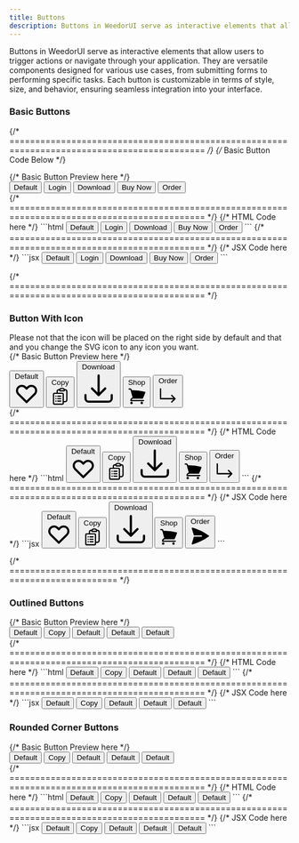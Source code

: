 ```yaml
---
title: Buttons
description: Buttons in WeedorUI serve as interactive elements that allow users to trigger actions or navigate through your application. They are versatile components designed for various use cases, from submitting forms to performing specific tasks. Each button is customizable in terms of style, size, and behavior, ensuring seamless integration into your interface. .
---
```



Buttons in WeedorUI serve as interactive elements that allow users to trigger actions or navigate through your application. They are versatile components designed for various use cases, from submitting forms to performing specific tasks. Each button is customizable in terms of style, size, and behavior, ensuring seamless integration into your interface.

### Basic Buttons

{/* ============================================================================================ */}
{/* Basic Button Code Below */}

<Tabs>
  {/* Basic Button Preview here */}
  <TabItem label="Preview">
    <div class="space-y-4 grid ">
      <div class="space-x-4">
        <button class="py-2 px-6 bg-[#ffd201] text-base rounded-md cursor-pointer hover:opacity-90">
          Default
        </button>
        <button class="py-2 px-6 bg-[#58c7f4] text-base rounded-md cursor-pointer hover:opacity-90">
          Login
        </button>
        <button class="py-2 px-6 bg-[#e779c0] text-base rounded-md cursor-pointer hover:opacity-90 inline-flex items-center gap-1">
          Download
        </button>
        <button class="py-2 px-6 bg-[#008081] text-base rounded-md cursor-pointer hover:opacity-90">
          Buy Now
        </button>
        <button class="py-2 px-6 bg-[#ee4740] text-base rounded-md cursor-pointer hover:opacity-90 inline-flex items-center gap-2">
          Order
        </button>
      </div>
    </div>
  </TabItem>
  {/* ============================================================================================ */}
  {/* HTML Code here */}
  <TabItem label="HTML">
    ```html
    <button class="py-2 px-6 bg-blue-600 text-base rounded-md cursor-pointer hover:opacity-90">
      Default
    </button>
    <button class="py-2 px-6 bg-[#58c7f4] text-base rounded-md cursor-pointer hover:opacity-90">
      Login
    </button>
    <button class="py-2 px-6 bg-[#e779c0] text-base rounded-md cursor-pointer hover:opacity-90">
      Download
    </button>
    <button class="py-2 px-6 bg-[#008081] text-base rounded-md cursor-pointer hover:opacity-90">
      Buy Now
    </button>
    <button class="py-2 px-6 bg-[#ee4740] text-base rounded-md cursor-pointer hover:opacity-90">
      Order
    </button>
    ```
  </TabItem>
  {/* ============================================================================================ */}
  {/* JSX Code here */}
  <TabItem label="JSX">
    ```jsx
    <button className="py-2 px-6 bg-blue-600 text-base rounded-md cursor-pointer hover:opacity-90">
      Default
    </button>
    <button className="py-2 px-6 bg-[#58c7f4] text-base rounded-md cursor-pointer hover:opacity-90">
      Login
    </button>
    <button className="py-2 px-6 bg-[#e779c0] text-base rounded-md cursor-pointer hover:opacity-90">
      Download
    </button>
    <button className="py-2 px-6 bg-[#008081] text-base rounded-md cursor-pointer hover:opacity-90">
      Buy Now
    </button>
    <button className="py-2 px-6 bg-[#ee4740] text-base rounded-md cursor-pointer hover:opacity-90 ">
      Order
    </button>
    ```
  </TabItem>
</Tabs>

{/* ============================================================================================ */}

### Button With Icon

<Aside type="note" title="Note">
  Please not that the icon will be placed on the right side by default and that
  and you change the SVG icon to any icon you want.
</Aside>

<Tabs>
  {/* Basic Button Preview here */}
  <TabItem label="Preview">
    <div class="space-y-4 grid ">
      <div class="space-x-4">
        <button class="py-2 px-6 bg-[#ffd201] text-base rounded-md cursor-pointer opacity-90 inline-flex items-center gap-2">
          <span>Default</span>
          <svg
            xmlns="http://www.w3.org/2000/svg"
            class="h-6 w-6"
            fill="none"
            viewBox="0 0 24 24"
            stroke="currentColor"
          >
            <path
              stroke-linecap="round"
              stroke-linejoin="round"
              stroke-width="2"
              d="M4.318 6.318a4.5 4.5 0 000 6.364L12 20.364l7.682-7.682a4.5 4.5 0 00-6.364-6.364L12 7.636l-1.318-1.318a4.5 4.5 0 00-6.364 0z"
            />
          </svg>
        </button>
        <button class="py-2 px-6 bg-[#58c7f4] text-base rounded-md cursor-pointer opacity-90 inline-flex items-center gap-2">
          <span>Copy</span>
            <svg xmlns="http://www.w3.org/2000/svg" fill="none" viewBox="0 0 24 24" stroke-width="1.5" stroke="currentColor" class="size-5">
              <path stroke-linecap="round" stroke-linejoin="round" d="M9 12h3.75M9 15h3.75M9 18h3.75m3 .75H18a2.25 2.25 0 0 0 2.25-2.25V6.108c0-1.135-.845-2.098-1.976-2.192a48.424 48.424 0 0 0-1.123-.08m-5.801 0c-.065.21-.1.433-.1.664 0 .414.336.75.75.75h4.5a.75.75 0 0 0 .75-.75 2.25 2.25 0 0 0-.1-.664m-5.8 0A2.251 2.251 0 0 1 13.5 2.25H15c1.012 0 1.867.668 2.15 1.586m-5.8 0c-.376.023-.75.05-1.124.08C9.095 4.01 8.25 4.973 8.25 6.108V8.25m0 0H4.875c-.621 0-1.125.504-1.125 1.125v11.25c0 .621.504 1.125 1.125 1.125h9.75c.621 0 1.125-.504 1.125-1.125V9.375c0-.621-.504-1.125-1.125-1.125H8.25ZM6.75 12h.008v.008H6.75V12Zm0 3h.008v.008H6.75V15Zm0 3h.008v.008H6.75V18Z" />
            </svg>
        </button>
        <button class="py-2 px-6 bg-[#e779c0] text-base rounded-md cursor-pointer opacity-90 inline-flex items-center gap-1">
          <span>Download</span>
            <svg xmlns="http://www.w3.org/2000/svg" viewBox="0 0 24 24" fill="currentColor" class="size-5">
              <path fill-rule="evenodd" d="M12 2.25a.75.75 0 0 1 .75.75v11.69l3.22-3.22a.75.75 0 1 1 1.06 1.06l-4.5 4.5a.75.75 0 0 1-1.06 0l-4.5-4.5a.75.75 0 1 1 1.06-1.06l3.22 3.22V3a.75.75 0 0 1 .75-.75Zm-9 13.5a.75.75 0 0 1 .75.75v2.25a1.5 1.5 0 0 0 1.5 1.5h13.5a1.5 1.5 0 0 0 1.5-1.5V16.5a.75.75 0 0 1 1.5 0v2.25a3 3 0 0 1-3 3H5.25a3 3 0 0 1-3-3V16.5a.75.75 0 0 1 .75-.75Z" clip-rule="evenodd" />
            </svg>
        </button>
        <button class="py-2 px-6 bg-[#008081] text-base rounded-md cursor-pointer opacity-90 inline-flex items-center gap-2">
            <span>Shop</span>
            <svg xmlns="http://www.w3.org/2000/svg" viewBox="0 0 24 24" fill="currentColor" class="size-5">
              <path d="M2.25 2.25a.75.75 0 0 0 0 1.5h1.386c.17 0 .318.114.362.278l2.558 9.592a3.752 3.752 0 0 0-2.806 3.63c0 .414.336.75.75.75h15.75a.75.75 0 0 0 0-1.5H5.378A2.25 2.25 0 0 1 7.5 15h11.218a.75.75 0 0 0 .674-.421 60.358 60.358 0 0 0 2.96-7.228.75.75 0 0 0-.525-.965A60.864 60.864 0 0 0 5.68 4.509l-.232-.867A1.875 1.875 0 0 0 3.636 2.25H2.25ZM3.75 20.25a1.5 1.5 0 1 1 3 0 1.5 1.5 0 0 1-3 0ZM16.5 20.25a1.5 1.5 0 1 1 3 0 1.5 1.5 0 0 1-3 0Z" />
            </svg>
        </button>
        <button class="py-2 px-6 bg-[#ee4740] text-base rounded-md cursor-pointer hover:opacity-90 inline-flex items-center gap-2">
          <span>Order</span>
        <svg xmlns="http://www.w3.org/2000/svg" viewBox="0 0 24 24" fill="currentColor" class="size-5">
          <path fill-rule="evenodd" d="M3.74 3.749a.75.75 0 0 1 .75.75V15h13.938l-2.47-2.47a.75.75 0 0 1 1.061-1.06l3.75 3.75a.75.75 0 0 1 0 1.06l-3.75 3.75a.75.75 0 0 1-1.06-1.06l2.47-2.47H3.738a.75.75 0 0 1-.75-.75V4.5a.75.75 0 0 1 .75-.751Z" clip-rule="evenodd" />
        </svg>
        </button>
      </div>
    </div>

  </TabItem>
{/* ============================================================================================ */}
{/* HTML Code here */}

  <TabItem label="HTML">
    ```html
    <button class="py-2 px-6 bg-[#ffd201] text-base rounded-md cursor-pointer opacity-90 inline-flex items-center gap-2">
          <span>Default</span>
          <svg
            xmlns="http://www.w3.org/2000/svg"
            class="h-6 w-6"
            fill="none"
            viewBox="0 0 24 24"
            stroke="currentColor"
          >
            <path
              stroke-linecap="round"
              stroke-linejoin="round"
              stroke-width="2"
              d="M4.318 6.318a4.5 4.5 0 000 6.364L12 20.364l7.682-7.682a4.5 4.5 0 00-6.364-6.364L12 7.636l-1.318-1.318a4.5 4.5 0 00-6.364 0z"
            />
          </svg>
        </button>
        <button class="py-2 px-6 bg-[#58c7f4] text-base rounded-md cursor-pointer opacity-90 inline-flex items-center gap-2">
          <span>Copy</span>
            <svg xmlns="http://www.w3.org/2000/svg" fill="none" viewBox="0 0 24 24" stroke-width="1.5" stroke="currentColor" class="size-5">
              <path stroke-linecap="round" stroke-linejoin="round" d="M9 12h3.75M9 15h3.75M9 18h3.75m3 .75H18a2.25 2.25 0 0 0 2.25-2.25V6.108c0-1.135-.845-2.098-1.976-2.192a48.424 48.424 0 0 0-1.123-.08m-5.801 0c-.065.21-.1.433-.1.664 0 .414.336.75.75.75h4.5a.75.75 0 0 0 .75-.75 2.25 2.25 0 0 0-.1-.664m-5.8 0A2.251 2.251 0 0 1 13.5 2.25H15c1.012 0 1.867.668 2.15 1.586m-5.8 0c-.376.023-.75.05-1.124.08C9.095 4.01 8.25 4.973 8.25 6.108V8.25m0 0H4.875c-.621 0-1.125.504-1.125 1.125v11.25c0 .621.504 1.125 1.125 1.125h9.75c.621 0 1.125-.504 1.125-1.125V9.375c0-.621-.504-1.125-1.125-1.125H8.25ZM6.75 12h.008v.008H6.75V12Zm0 3h.008v.008H6.75V15Zm0 3h.008v.008H6.75V18Z" />
            </svg>
        </button>
        <button class="py-2 px-6 bg-[#e779c0] text-base rounded-md cursor-pointer hover:opacity-90 inline-flex items-center gap-1">
             <span>Download</span>
                <svg xmlns="http://www.w3.org/2000/svg" viewBox="0 0 24 24" fill="currentColor" class="size-5">
                  <path fill-rule="evenodd" d="M12 2.25a.75.75 0 0 1 .75.75v11.69l3.22-3.22a.75.75 0 1 1 1.06 1.06l-4.5 4.5a.75.75 0 0 1-1.06 0l-4.5-4.5a.75.75 0 1 1 1.06-1.06l3.22 3.22V3a.75.75 0 0 1 .75-.75Zm-9 13.5a.75.75 0 0 1 .75.75v2.25a1.5 1.5 0 0 0 1.5 1.5h13.5a1.5 1.5 0 0 0 1.5-1.5V16.5a.75.75 0 0 1 1.5 0v2.25a3 3 0 0 1-3 3H5.25a3 3 0 0 1-3-3V16.5a.75.75 0 0 1 .75-.75Z" clip-rule="evenodd" />
                </svg>
        </button>
        <button class="py-2 px-6 bg-[#008081] text-base rounded-md cursor-pointer opacity-90 inline-flex items-center gap-2">
            <span>Shop</span>
            <svg xmlns="http://www.w3.org/2000/svg" viewBox="0 0 24 24" fill="currentColor" class="size-5">
              <path d="M2.25 2.25a.75.75 0 0 0 0 1.5h1.386c.17 0 .318.114.362.278l2.558 9.592a3.752 3.752 0 0 0-2.806 3.63c0 .414.336.75.75.75h15.75a.75.75 0 0 0 0-1.5H5.378A2.25 2.25 0 0 1 7.5 15h11.218a.75.75 0 0 0 .674-.421 60.358 60.358 0 0 0 2.96-7.228.75.75 0 0 0-.525-.965A60.864 60.864 0 0 0 5.68 4.509l-.232-.867A1.875 1.875 0 0 0 3.636 2.25H2.25ZM3.75 20.25a1.5 1.5 0 1 1 3 0 1.5 1.5 0 0 1-3 0ZM16.5 20.25a1.5 1.5 0 1 1 3 0 1.5 1.5 0 0 1-3 0Z" />
            </svg>
        </button>
        <button class="py-2 px-6 bg-[#ee4740] text-base rounded-md cursor-pointer hover:opacity-90  inline-flex items-center gap-2">
          <span>Order</span>
           <svg xmlns="http://www.w3.org/2000/svg" viewBox="0 0 24 24" fill="currentColor" class="size-6">
              <path fill-rule="evenodd" d="M3.74 3.749a.75.75 0 0 1 .75.75V15h13.938l-2.47-2.47a.75.75 0 0 1 1.061-1.06l3.75 3.75a.75.75 0 0 1 0 1.06l-3.75 3.75a.75.75 0 0 1-1.06-1.06l2.47-2.47H3.738a.75.75 0 0 1-.75-.75V4.5a.75.75 0 0 1 .75-.751Z" clip-rule="evenodd" />        
            </svg>
        </button>
    ```

  </TabItem>
{/* ============================================================================================ */}
{/* JSX Code here */}

  <TabItem label="JSX">
    ```jsx
     <button className="py-2 px-6 bg-[#ffd201] text-base rounded-md cursor-pointer opacity-90 inline-flex items-center gap-2">
          <span>Default</span>
          <svg
            xmlns="http://www.w3.org/2000/svg"
            className="h-6 w-6"
            fill="none"
            viewBox="0 0 24 24"
            stroke="currentColor"
          >
            <path
              stroke-linecap="round"
              stroke-linejoin="round"
              stroke-width="2"
              d="M4.318 6.318a4.5 4.5 0 000 6.364L12 20.364l7.682-7.682a4.5 4.5 0 00-6.364-6.364L12 7.636l-1.318-1.318a4.5 4.5 0 00-6.364 0z"
            />
          </svg>
        </button>
        <button className="py-2 px-6 bg-[#58c7f4] text-base rounded-md cursor-pointer opacity-90 inline-flex items-center gap-2">
          <span>Copy</span>
            <svg xmlns="http://www.w3.org/2000/svg" fill="none" viewBox="0 0 24 24" stroke-width="1.5" stroke="currentColor" className="size-5">
              <path stroke-linecap="round" stroke-linejoin="round" d="M9 12h3.75M9 15h3.75M9 18h3.75m3 .75H18a2.25 2.25 0 0 0 2.25-2.25V6.108c0-1.135-.845-2.098-1.976-2.192a48.424 48.424 0 0 0-1.123-.08m-5.801 0c-.065.21-.1.433-.1.664 0 .414.336.75.75.75h4.5a.75.75 0 0 0 .75-.75 2.25 2.25 0 0 0-.1-.664m-5.8 0A2.251 2.251 0 0 1 13.5 2.25H15c1.012 0 1.867.668 2.15 1.586m-5.8 0c-.376.023-.75.05-1.124.08C9.095 4.01 8.25 4.973 8.25 6.108V8.25m0 0H4.875c-.621 0-1.125.504-1.125 1.125v11.25c0 .621.504 1.125 1.125 1.125h9.75c.621 0 1.125-.504 1.125-1.125V9.375c0-.621-.504-1.125-1.125-1.125H8.25ZM6.75 12h.008v.008H6.75V12Zm0 3h.008v.008H6.75V15Zm0 3h.008v.008H6.75V18Z" />
            </svg>
        </button>
        <button className="py-2 px-6 bg-[#e779c0] text-base rounded-md cursor-pointer hover:opacity-90 inline-flex items-center gap-1">
            <span>Download</span>
            <svg xmlns="http://www.w3.org/2000/svg" viewBox="0 0 24 24" fill="currentColor" className="size-5">
              <path fill-rule="evenodd" d="M12 2.25a.75.75 0 0 1 .75.75v11.69l3.22-3.22a.75.75 0 1 1 1.06 1.06l-4.5 4.5a.75.75 0 0 1-1.06 0l-4.5-4.5a.75.75 0 1 1 1.06-1.06l3.22 3.22V3a.75.75 0 0 1 .75-.75Zm-9 13.5a.75.75 0 0 1 .75.75v2.25a1.5 1.5 0 0 0 1.5 1.5h13.5a1.5 1.5 0 0 0 1.5-1.5V16.5a.75.75 0 0 1 1.5 0v2.25a3 3 0 0 1-3 3H5.25a3 3 0 0 1-3-3V16.5a.75.75 0 0 1 .75-.75Z" clip-rule="evenodd" />
            </svg>
        </button>
        <button className="py-2 px-6 bg-[#008081] text-base rounded-md cursor-pointer opacity-90 inline-flex items-center gap-2">
            <span>Shop</span>
            <svg xmlns="http://www.w3.org/2000/svg" viewBox="0 0 24 24" fill="currentColor" className="size-5">
              <path d="M2.25 2.25a.75.75 0 0 0 0 1.5h1.386c.17 0 .318.114.362.278l2.558 9.592a3.752 3.752 0 0 0-2.806 3.63c0 .414.336.75.75.75h15.75a.75.75 0 0 0 0-1.5H5.378A2.25 2.25 0 0 1 7.5 15h11.218a.75.75 0 0 0 .674-.421 60.358 60.358 0 0 0 2.96-7.228.75.75 0 0 0-.525-.965A60.864 60.864 0 0 0 5.68 4.509l-.232-.867A1.875 1.875 0 0 0 3.636 2.25H2.25ZM3.75 20.25a1.5 1.5 0 1 1 3 0 1.5 1.5 0 0 1-3 0ZM16.5 20.25a1.5 1.5 0 1 1 3 0 1.5 1.5 0 0 1-3 0Z" />
            </svg>
        </button>
        <button className="py-2 px-6 bg-[#ee4740] text-base rounded-md cursor-pointer hover:opacity-90  inline-flex items-center gap-2">
          <span>Order</span> 
            <svg xmlns="http://www.w3.org/2000/svg" viewBox="0 0 24 24" fill="currentColor" className="size-6">
              <path d="M3.478 2.404a.75.75 0 0 0-.926.941l2.432 7.905H13.5a.75.75 0 0 1 0 1.5H4.984l-2.432 7.905a.75.75 0 0 0 .926.94 60.519 60.519 0 0 0 18.445-8.986.75.75 0 0 0 0-1.218A60.517 60.517 0 0 0 3.478 2.404Z" />
            </svg>
        </button>
    ```
  </TabItem>
</Tabs>

{/* =========================================================================== */}

### Outlined Buttons

<Tabs>
  {/* Basic Button Preview here */}
  <TabItem label="Preview">
    <div class="space-y-4 grid ">
      <div class="space-x-4">
        <button class="py-2 px-6 bg-transparent border border-green-500 hover:bg-green-500 hover:text-black hover:border-transparent text-base rounded-md cursor-pointer">
          Default
        </button>
        <button class="py-2 px-6 bg-transparent border border-[#58c7f4] hover:bg-[#58c7f4] hover:border-transparent text-base rounded-md cursor-pointer">
          Copy
        </button>
        <button class="py-2 px-6 bg-transparent border border-[#ee4740] hover:bg-[#ee4740] hover:border-transparent text-base rounded-md cursor-pointer">
          Default
        </button>
        <button class="py-2 px-6 bg-transparent border border-[#154468] hover:bg-[#154468] hover:border-transparent hover:text-white text-base rounded-md cursor-pointer">
          Default
        </button>
        <button class="py-2 px-6 bg-transparent border border-pink-500 hover:bg-pink-500 hover:border-transparent hover:text-white text-base rounded-md cursor-pointer">
          Default
        </button>
      </div>
    </div>

  </TabItem>
{/* ============================================================================================ */}
{/* HTML Code here */}

  <TabItem label="HTML">
    ```html
        <button class="py-2 px-6 bg-transparent border border-green-500 hover:bg-green-500 hover:border-transparent hover:text-black text-base rounded-md cursor-pointer">
          Default
        </button>
        <button class="py-2 px-6 bg-transparent border border-[#58c7f4] hover:bg-[#58c7f4] hover:border-transparent text-base rounded-md cursor-pointer">
          Copy
        </button>
        <button class="py-2 px-6 bg-transparent border border-[#ee4740] hover:bg-[#ee4740] hover:border-transparent text-base rounded-md cursor-pointer">
          Default
        </button>
        <button class="py-2 px-6 bg-transparent border border-[#154468] hover:bg-[#154468] hover:border-transparent hover:text-white text-base rounded-md cursor-pointer">
          Default
        </button>
        <button class="py-2 px-6 bg-transparent border border-pink-500 hover:bg-pink-500 hover:border-transparent hover:text-white text-base rounded-md cursor-pointer">
          Default
        </button>    
    ```

  </TabItem>
{/* ============================================================================================ */}
{/* JSX Code here */}

  <TabItem label="JSX">
    ```jsx
     <button className="py-2 px-6 bg-transparent border border-green-500 hover:bg-green-500 hover:border-transparent hover:text-black text-base rounded-md cursor-pointer">
          Default
        </button>
        <button className="py-2 px-6 bg-transparent border border-[#58c7f4] hover:bg-[#58c7f4] hover:border-transparent text-base rounded-md cursor-pointer">
          Copy
        </button>
        <button className="py-2 px-6 bg-transparent border border-[#ee4740] hover:bg-[#ee4740] hover:border-transparent text-base rounded-md cursor-pointer">
          Default
        </button>
        <button className="py-2 px-6 bg-transparent border border-[#154468] hover:bg-[#154468] hover:border-transparent hover:text-white text-base rounded-md cursor-pointer">
          Default
        </button>
        <button className="py-2 px-6 bg-transparent border border-pink-500 hover:bg-pink-500 hover:border-transparent hover:text-white text-base rounded-md cursor-pointer">
          Default
        </button>    
    ```
  </TabItem>
</Tabs>

### Rounded Corner Buttons

<Tabs>
  {/* Basic Button Preview here */}
  <TabItem label="Preview">
    <div class="space-y-4 grid ">
      <div class="space-x-4">
        <button class="py-2 px-6 bg-transparent border border-green-500 hover:bg-green-500 hover:text-black hover:border-transparent text-base rounded-full  cursor-pointer">
          Default
        </button>
        <button class="py-2 px-6 bg-transparent border border-[#58c7f4] hover:bg-[#58c7f4] hover:border-transparent text-base rounded-full  cursor-pointer">
          Copy
        </button>
        <button class="py-2 px-6 bg-transparent border border-[#ee4740] hover:bg-[#ee4740] hover:border-transparent text-base rounded-full  cursor-pointer">
          Default
        </button>
        <button class="py-2 px-6 bg-transparent border border-[#154468] hover:bg-[#154468] hover:border-transparent hover:text-white text-base rounded-full  cursor-pointer">
          Default
        </button>
        <button class="py-2 px-6 bg-transparent border border-pink-500 hover:bg-pink-500 hover:border-transparent hover:text-white text-base rounded-full  cursor-pointer">
          Default
        </button>
      </div>
    </div>

  </TabItem>
{/* ============================================================================================ */}
{/* HTML Code here */}

  <TabItem label="HTML">
    ```html
        <button class="py-2 px-6 bg-transparent border border-green-500 hover:bg-green-500 hover:border-transparent hover:text-black text-base rounded-full  cursor-pointer">
          Default
        </button>
        <button class="py-2 px-6 bg-transparent border border-[#58c7f4] hover:bg-[#58c7f4] hover:border-transparent text-base rounded-full  cursor-pointer">
          Copy
        </button>
        <button class="py-2 px-6 bg-transparent border border-[#ee4740] hover:bg-[#ee4740] hover:border-transparent text-base rounded-full  cursor-pointer">
          Default
        </button>
        <button class="py-2 px-6 bg-transparent border border-[#154468] hover:bg-[#154468] hover:border-transparent hover:text-white text-base rounded-full  cursor-pointer">
          Default
        </button>
        <button class="py-2 px-6 bg-transparent border border-pink-500 hover:bg-pink-500 hover:border-transparent hover:text-white text-base rounded-full  cursor-pointer">
          Default
        </button>    
    ```

  </TabItem>
{/* ============================================================================================ */}
{/* JSX Code here */}

  <TabItem label="JSX">
    ```jsx
     <button className="py-2 px-6 bg-transparent border border-green-500 hover:bg-green-500 hover:border-transparent hover:text-black text-base rounded-full  cursor-pointer">
          Default
        </button>
        <button className="py-2 px-6 bg-transparent border border-[#58c7f4] hover:bg-[#58c7f4] hover:border-transparent text-base rounded-full  cursor-pointer">
          Copy
        </button>
        <button className="py-2 px-6 bg-transparent border border-[#ee4740] hover:bg-[#ee4740] hover:border-transparent text-base rounded-full  cursor-pointer">
          Default
        </button>
        <button className="py-2 px-6 bg-transparent border border-[#154468] hover:bg-[#154468] hover:border-transparent hover:text-white text-base rounded-full  cursor-pointer">
          Default
        </button>
        <button className="py-2 px-6 bg-transparent border border-pink-500 hover:bg-pink-500 hover:border-transparent hover:text-white text-base rounded-full  cursor-pointer">
          Default
        </button>    
    ```
  </TabItem>
</Tabs>
